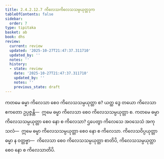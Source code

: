 ```yaml
---
title: 2.4.2.12.7 ကိလေသကိလေသသမ္ပယုတ္တဒုက
tableOfContents: false
sidebar:
  order: 7
type: tipitaka
basket: ab
book: dhs
review:
  current: review
  updated: '2025-10-27T21:47:37.311710'
  updated_by: ''
  notes: ''
  history:
  - state: review
    date: '2025-10-27T21:47:37.311710'
    updated_by: ''
    notes: ''
    previous_state: draft
---
```



<ReviewStatus review={frontmatter.review} showDetails={true} />

<HypothesisAnnotation frontmatter={frontmatter} />

<DynamicBreadcrumb />

<Division number="1577" book="dhs" e="ch" v="29" p="292">

<Paragraph number="2288" book="dhs">
ကတမေ ဓမ္မာ ကိလေသာ စေဝ ကိလေသသမ္ပယုတ္တာ စ? ယတ္ထ ဒွေ တယော ကိလေသာ ဧကတော ဥပ္ပဇ္ဇန္တိ—  ဣမေ ဓမ္မာ ကိလေသာ စေဝ ကိလေသသမ္ပယုတ္တာ စ.
</Paragraph>

</Division>
<Division number="1578" book="dhs" e="ch" v="29" p="293">

<Paragraph number="2289" book="dhs">
ကတမေ ဓမ္မာ ကိလေသသမ္ပယုတ္တာ စေဝ နော စ ကိလေသာ? ဌပေတွာ ကိလေသေ အဝသေသံ အကုသလံ—  ဣမေ ဓမ္မာ ကိလေသသမ္ပယုတ္တာ စေဝ နော စ ကိလေသာ. ကိလေသဝိပ္ပယုတ္တာ ဓမ္မာ န ဝတ္တဗ္ဗာ—  ကိလေသာ စေဝ ကိလေသသမ္ပယုတ္တာ စာတိပိ, ကိလေသသမ္ပယုတ္တာ စေဝ နော စ ကိလေသာတိပိ.
</Paragraph>
</Division>